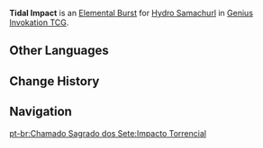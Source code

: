 {{Genius Invokation TCG Skill Infobox
|image      = Tidal Impact Character Card Skill.png
|type       = Elemental Burst
|character  = Hydro Samachurl
|element    = Hydro
|matching   = 3
|energy     = 2
|effect     = Deals 5 {{Color|Hydro DMG}}.
|order      = 3
}}
'''Tidal Impact''' is an [[Character Card Elemental Burst|Elemental Burst]] for [[Hydro Samachurl (Character Card)|Hydro Samachurl]] in [[Genius Invokation TCG]].

==Other Languages==
{{Other Languages
|en      = Tidal Impact
|zhs     = 激流冲击
|zhs_rm  = Jīliú Chōngjī
|zht     = 激流衝擊
|zht_rm  = Jīliú Chōngjí
|zh_tl   = Torrential Impact
|ja      = 激流衝撃
|ja_rm   = Gekiryuu Shougeki
|ja_tl   = Torrential Impact
|ko      = 격류의 충격
|ko_rm   = Gyeongnyu-ui Chunggyeok
|ko_tl   = Torrent Shock
|es      = Impacto torrencial
|es_tl   = Torrential Impact
|fr      = Impact tidal
|fr_tl   = Tidal Impact
|ru      = Водоворотный удар
|ru_tl   = Vortex Hit
|th      = Tidal Impact
|vi      = Thủy Triều Xung Kích
|vi_tl   = 
|de      = Stromstoß
|de_tl   = Tidal Impact
|id      = Tidal Impact
|pt      = Impacto Torrencial
|pt_tl   = 
|tr      = Coşkun Su Saldırısı
|tr_tl   = 
|it      = Raffica acquatica
|it_tl   = Water Gust
}}

==Change History==
{{Change History|3.3}}

==Navigation==
{{Genius Invokation TCG Skill Navbox|Hydro Samachurl}}
[[pt-br:Chamado Sagrado dos Sete:Impacto Torrencial]]